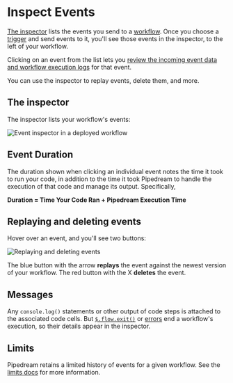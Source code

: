 
# Inspect Events

<VideoPlayer src="https://www.youtube.com/embed/vaOKKhBLqlE" title="Diving into the workflow inspector" />

[The inspector](#the-inspector) lists the events you send to a [workflow](/workflows/). Once you choose a [trigger](/workflows/steps/triggers/) and send events to it, you'll see those events in the inspector, to the left of your workflow. 

Clicking on an event from the list lets you [review the incoming event data and workflow execution logs](/workflows/events/#examining-event-data) for that event.

You can use the inspector to replay events, delete them, and more.

## The inspector

The inspector lists your workflow's events:

![Event inspector in a deployed workflow](https://res.cloudinary.com/pipedreamin/image/upload/v1648759565/docs/components/CleanShot_2022-03-31_at_16.45.52_vwwhaj.png)

## Event Duration

The duration shown when clicking an individual event notes the time it took to run your code, in addition to the time it took Pipedream to handle the execution of that code and manage its output. Specifically,

**Duration = Time Your Code Ran + Pipedream Execution Time**

## Replaying and deleting events

Hover over an event, and you'll see two buttons:

![Replaying and deleting events](https://res.cloudinary.com/pipedreamin/image/upload/v1648759778/docs/components/CleanShot_2022-03-31_at_16.49.24_ska5vo.gif)

The blue button with the arrow **replays** the event against the newest version of your workflow. The red button with the X **deletes** the event.

## Messages

Any `console.log()` statements or other output of code steps is attached to the associated code cells. But [`$.flow.exit()`](/code/nodejs/#ending-a-workflow-early) or [errors](/code/nodejs/#errors) end a workflow's execution, so their details appear in the inspector.

## Limits

Pipedream retains a limited history of events for a given workflow. See the [limits docs](/limits/#event-execution-history) for more information.